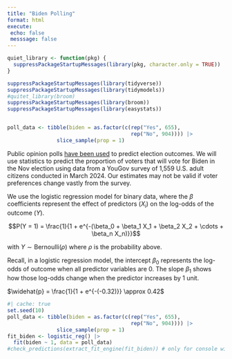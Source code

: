 ```yaml
---
title: "Biden Polling"
format: html
execute:
 echo: false
 messsage: false
---
```


```r
quiet_library <- function(pkg) {
  suppressPackageStartupMessages(library(pkg, character.only = TRUE))
}
```
```r
suppressPackageStartupMessages(library(tidyverse))
suppressPackageStartupMessages(library(tidymodels))
#quitet_library(broom)
suppressPackageStartupMessages(library(broom))
suppressPackageStartupMessages(library(easystats))



```
```r
poll_data <- tibble(biden = as.factor(c(rep("Yes", 655), 
                                        rep("No", 904)))) |> 
                slice_sample(prop = 1)
```

Public opinion polls [have been used](https://en.wikipedia.org/wiki/Nate_Silver) to predict election outcomes.  We will use statistics to predict the proportion of voters that will vote for  Biden in the Nov election using data from a YouGov survey of 1,559 U.S. adult citizens conducted in March 2024. Our estimates may not be valid if voter preferences change vastly from the survey. 

We use the logistic regression model for binary data, where the $\beta$ coefficients represent the effect of predictors ($X_i$) on the log-odds of the outcome ($Y$).

$$P(Y = 1) = \frac{1}{1 + e^{-(\beta_0 + \beta_1 X_1 + \beta_2 X_2 + \cdots + \beta_n X_n)}}$$

with $Y \sim \text{Bernoulli}(\rho)$ where $\rho$ is the probability above.

Recall, in a logistic regression model, the intercept $\beta_0$ represents the log-odds of outcome  when all predictor variables are $0$. The slope $\beta_1$ shows how those log-odds change when the predictor increases by 1 unit.


$\widehat{p} = \frac{1}{1 + e^{-(-0.32)}} \approx 0.42$
```r
#| cache: true
set.seed(10)
poll_data <- tibble(biden = as.factor(c(rep("Yes", 655), 
                                        rep("No", 904)))) |> 
				slice_sample(prop = 1)
fit_biden <- logistic_reg() |> 
  fit(biden ~ 1, data = poll_data)
#check_predictions(extract_fit_engine(fit_biden)) # only for console with easystats package
```